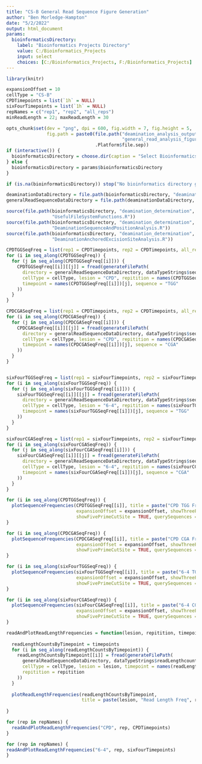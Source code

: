 ```yaml
---
title: "CS-B General Read Sequence Figure Generation"
author: "Ben Morledge-Hampton"
date: "5/2/2022"
output: html_document
params:
  bioinformaticsDirectory:
    label: "Bioinformatics Projects Directory"
    value: C:/Bioinformatics_Projects
    input: select
    choices: [C:/Bioinformatics_Projects, F:/Bioinformatics_Projects]
---
```



```r
library(knitr)

expansionOffset = 10
cellType = "CS-B"
CPDTimepoints = list(`1h` = NULL)
sixFourTimepoints = list(`1h` = NULL)
repNames = c("rep1", "rep2", "all_reps")
minReadLength = 22; maxReadLength = 30

opts_chunk$set(dev = "png", dpi = 600, fig.width = 7, fig.height = 5,
               fig.path = paste0(file.path("deamination_analysis_output", cellType,
                                           "general_read_analysis_figures"),
                                 .Platform$file.sep))
if (interactive()) {
  bioinformaticsDirectory = choose.dir(caption = "Select Bioinformatics_Projects Directory")
} else {
  bioinformaticsDirectory = params$bioinformaticsDirectory
}

if (is.na(bioinformaticsDirectory)) stop("No bioinformatics directory given.")

deaminationDataDirectory = file.path(bioinformaticsDirectory, "deamination_determination", "data", cellType)
generalReadSequenceDataDirectory = file.path(deaminationDataDirectory, "general_read_sequences")
```


```r
source(file.path(bioinformaticsDirectory, "deamination_determination", 'R',
                 "UsefulFileSystemFunctions.R"))
source(file.path(bioinformaticsDirectory, "deamination_determination", 'R',
                 "DeaminationSequenceAndPositionAnalysis.R"))
source(file.path(bioinformaticsDirectory, "deamination_determination", 'R',
                 "DeaminationAnchoredExcisionSiteAnalysis.R"))
```


```r
CPDTGGSeqFreq = list(rep1 = CPDTimepoints, rep2 = CPDTimepoints, all_reps = CPDTimepoints)
for (i in seq_along(CPDTGGSeqFreq)) {
  for (j in seq_along(CPDTGGSeqFreq[[i]])) {
    CPDTGGSeqFreq[[i]][[j]] = fread(generateFilePath(
      directory = generalReadSequenceDataDirectory, dataTypeStrings$sequenceFrequency, ".tsv",
      cellType = cellType, lesion = "CPD", repitition = names(CPDTGGSeqFreq)[i],
      timepoint = names(CPDTGGSeqFreq[[i]])[j], sequence = "TGG"
    ))
  }
}

CPDCGASeqFreq = list(rep1 = CPDTimepoints, rep2 = CPDTimepoints, all_reps = CPDTimepoints)
for (i in seq_along(CPDCGASeqFreq)) {
  for (j in seq_along(CPDCGASeqFreq[[i]])) {
    CPDCGASeqFreq[[i]][[j]] = fread(generateFilePath(
      directory = generalReadSequenceDataDirectory, dataTypeStrings$sequenceFrequency, ".tsv",
      cellType = cellType, lesion = "CPD", repitition = names(CPDCGASeqFreq)[i],
      timepoint = names(CPDCGASeqFreq[[i]])[j], sequence = "CGA"
    ))
  }
}


sixFourTGGSeqFreq = list(rep1 = sixFourTimepoints, rep2 = sixFourTimepoints, all_reps = sixFourTimepoints)
for (i in seq_along(sixFourTGGSeqFreq)) {
  for (j in seq_along(sixFourTGGSeqFreq[[i]])) {
    sixFourTGGSeqFreq[[i]][[j]] = fread(generateFilePath(
      directory = generalReadSequenceDataDirectory, dataTypeStrings$sequenceFrequency, ".tsv",
      cellType = cellType, lesion = "6-4", repitition = names(sixFourTGGSeqFreq)[i],
      timepoint = names(sixFourTGGSeqFreq[[i]])[j], sequence = "TGG"
    ))
  }
}

sixFourCGASeqFreq = list(rep1 = sixFourTimepoints, rep2 = sixFourTimepoints, all_reps = sixFourTimepoints)
for (i in seq_along(sixFourCGASeqFreq)) {
  for (j in seq_along(sixFourCGASeqFreq[[i]])) {
    sixFourCGASeqFreq[[i]][[j]] = fread(generateFilePath(
      directory = generalReadSequenceDataDirectory, dataTypeStrings$sequenceFrequency, ".tsv",
      cellType = cellType, lesion = "6-4", repitition = names(sixFourCGASeqFreq)[i],
      timepoint = names(sixFourCGASeqFreq[[i]])[j], sequence = "CGA"
    ))
  }
}
```


```r
for (i in seq_along(CPDTGGSeqFreq)) {
  plotSequenceFrequencies(CPDTGGSeqFreq[[i]], title = paste("CPD TGG Frequencies", repNames[i]),
                          expansionOffset = expansionOffset, showThreePrimeCutSite = TRUE,
                          showFivePrimeCutSite = TRUE, querySequences = c("TGG"))
}

for (i in seq_along(CPDCGASeqFreq)) {
  plotSequenceFrequencies(CPDCGASeqFreq[[i]], title = paste("CPD CGA Frequencies", repNames[i]),
                          expansionOffset = expansionOffset, showThreePrimeCutSite = TRUE,
                          showFivePrimeCutSite = TRUE, querySequences = c("CGA"))
}
```


```r
for (i in seq_along(sixFourTGGSeqFreq)) {
  plotSequenceFrequencies(sixFourTGGSeqFreq[[i]], title = paste("6-4 TGG Frequencies", repNames[i]),
                          expansionOffset = expansionOffset, showThreePrimeCutSite = TRUE,
                          showFivePrimeCutSite = TRUE, querySequences = c("TGG"))
}

for (i in seq_along(sixFourCGASeqFreq)) {
  plotSequenceFrequencies(sixFourCGASeqFreq[[i]], title = paste("6-4 CGA Frequencies", repNames[i]),
                          expansionOffset = expansionOffset, showThreePrimeCutSite = TRUE,
                          showFivePrimeCutSite = TRUE, querySequences = c("CGA"))
}
```


```r
readAndPlotReadLengthFrequencies = function(lesion, repitition, timepoints) {
  
  readLengthCountsByTimepoint = timepoints
  for (i in seq_along(readLengthCountsByTimepoint)) {
    readLengthCountsByTimepoint[[i]] = fread(generateFilePath(
      generalReadSequenceDataDirectory, dataTypeStrings$readLengthcounts, ".tsv",
      cellType = cellType, lesion = lesion, timepoint = names(readLengthCountsByTimepoint)[i],
      repitition = repitition
    ))
  }
  
  plotReadLengthFrequencies(readLengthCountsByTimepoint,
                            title = paste(lesion, "Read Length Freq", repitition))
  
}
```


```r
for (rep in repNames) {
  readAndPlotReadLengthFrequencies("CPD", rep, CPDTimepoints)
}
```


```r
for (rep in repNames) {
readAndPlotReadLengthFrequencies("6-4", rep, sixFourTimepoints)
}
```

